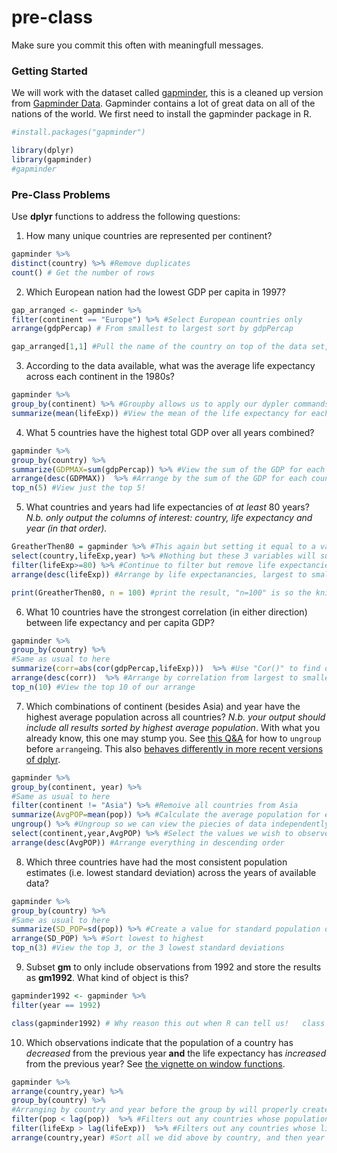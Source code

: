 # pre-class


Make sure you commit this often with meaningfull messages. 


### Getting Started


We will work with the dataset called [gapminder](https://github.com/jennybc/gapminder), this is a cleaned up version from [Gapminder Data](http://www.gapminder.org/data/). Gapminder contains a lot of great data on all of the nations of the world. We first need to install the gapminder package in R. 

```R
#install.packages("gapminder")
```



```R
library(dplyr)
library(gapminder)
#gapminder
```



### Pre-Class Problems

Use **dplyr** functions to address the following questions:

1. How many unique countries are represented per continent?
```R
gapminder %>%
distinct(country) %>% #Remove duplicates
count() # Get the number of rows
```
2. Which European nation had the lowest GDP per capita in 1997? 

```R
gap_arranged <- gapminder %>%
filter(continent == "Europe") %>% #Select European countries only
arrange(gdpPercap) # From smallest to largest sort by gdpPercap

gap_arranged[1,1] #Pull the name of the country on top of the data set, becasue of our arrange this is the country with the lowest GDP
```
3. According to the data available, what was the average life expectancy across each continent in the 1980s?
```R
gapminder %>%
group_by(continent) %>% #Groupby allows us to apply our dypler commands by continent
summarize(mean(lifeExp)) #View the mean of the life expectancy for each continent
```
4. What 5 countries have the highest total GDP over all years combined?
```R
gapminder %>%
group_by(country) %>%
summarize(GDPMAX=sum(gdpPercap)) %>% #View the sum of the GDP for each country
arrange(desc(GDPMAX))  %>% #Arrange by the sum of the GDP for each country, largest to smallest
top_n(5) #View just the top 5!
```
5. What countries and years had life expectancies of _at least_ 80 years? _N.b. only output the columns of interest: country, life expectancy and year (in that order)._
```R
GreatherThen80 = gapminder %>% #This again but setting it equal to a variable for output at end
select(country,lifeExp,year) %>% #Nothing but these 3 variables will survive this select
filter(lifeExp>=80) %>% #Continue to filter but remove life expectancies under 80 years
arrange(desc(lifeExp)) #Arrange by life expectanancies, largest to smallest 

print(GreatherThen80, n = 100) #print the result, "n=100" is so the knit will show you all 22 values
```
6. What 10 countries have the strongest correlation (in either direction) between life expectancy and per capita GDP?
```R
gapminder %>%
group_by(country) %>% 
#Same as usual to here
summarize(corr=abs(cor(gdpPercap,lifeExp)))  %>% #Use "Cor()" to find our correlation
arrange(desc(corr))  %>% #Arrange by correlation from largest to smallest
top_n(10) #View the top 10 of our arrange
```
7. Which combinations of continent (besides Asia) and year have the highest average population across all countries? _N.b. your output should include all results sorted by highest average population_. With what you already know, this one may stump you. See [this Q&A](http://stackoverflow.com/q/27207963/654296) for how to `ungroup` before `arrange`ing. This also [behaves differently in more recent versions of dplyr](https://github.com/hadley/dplyr/releases/tag/v0.5.0).

```R
gapminder %>%
group_by(continent, year) %>%
#Same as usual to here
filter(continent != "Asia") %>% #Remoive all countries from Asia
summarize(AvgPOP=mean(pop)) %>% #Calculate the average population for each country (possible because of the group_by)
ungroup() %>% #Ungroup so we can view the piecies of data independently
select(continent,year,AvgPOP) %>% #Select the values we wish to observe
arrange(desc(AvgPOP)) #Arrange everything in descending order
```

8. Which three countries have had the most consistent population estimates (i.e. lowest standard deviation) across the years of available data? 

```R
gapminder %>%
group_by(country) %>%
#Same as usual to here
summarize(SD_POP=sd(pop)) %>% #Create a value for standard population of a country using "sd()"
arrange(SD_POP) %>% #Sort lowest to highest
top_n(3) #View the top 3, or the 3 lowest standard deviations
```

9. Subset **gm** to only include observations from 1992 and store the results as **gm1992**. What kind of object is this?

```R
gapminder1992 <- gapminder %>%
filter(year == 1992)

class(gapminder1992) # Why reason this out when R can tell us!   class of the variable we have definded answers this question for us (It's still a data frame, just a subset of what we had before)
```


10. Which observations indicate that the population of a country has *decreased* from the previous year **and** the life expectancy has *increased* from the previous year? See [the vignette on window functions](https://cran.r-project.org/web/packages/dplyr/vignettes/window-functions.html).


```R
gapminder %>%
arrange(country,year) %>%
group_by(country) %>%
#Arranging by country and year before the group by will properly create a data set such that it's sorted by country, then year, and we can also perform additional maniputaion just by country
filter(pop < lag(pop))  %>% #Filters out any countries whose population has not decreased from year to year
filter(lifeExp > lag(lifeExp))  %>% #Filters out any countries whose life expectancy has not increased from year to year
arrange(country,year) #Sort all we did above by country, and then year
```
